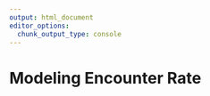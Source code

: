 ```yaml
---
output: html_document
editor_options: 
  chunk_output_type: console
---
```


# Modeling Encounter Rate {#encounter}
